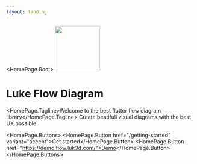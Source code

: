 ```yaml
---
layout: landing
---
```


<HomePage.Root>
  <img src="/white_icon.png" width="120px" />
  # Luke Flow Diagram
  <HomePage.Tagline>Welcome to the best flutter flow diagram library</HomePage.Tagline>
  Create beatifull visual diagrams with the best UX possible

  <HomePage.Buttons>
    <HomePage.Button href="/getting-started" variant="accent">Get started</HomePage.Button>
    <HomePage.Button href="https://demo.flow.luk3d.com/">Demo</HomePage.Button>
  </HomePage.Buttons>

  <div data-title="Preview" style={{
    width: '100%',
  }}>
    <Demo url='/adding-nodes' />
  </div>
</HomePage.Root>